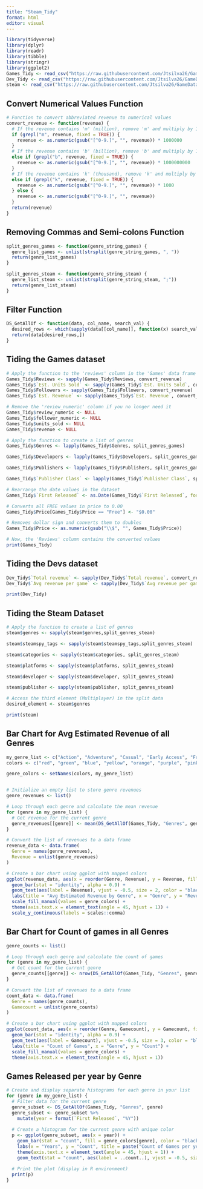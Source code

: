 ```yaml
---
title: "Steam_Tidy"
format: html
editor: visual
---
```


```r
library(tidyverse)
library(dplyr)
library(readr)
library(tibble)
library(stringr)
library(ggplot2)
Games_Tidy <- read_csv("https://raw.githubusercontent.com/Jtsilva26/GameDataAnalysis/main/Games.csv", show_col_types=FALSE)
Dev_Tidy <- read_csv("https://raw.githubusercontent.com/Jtsilva26/GameDataAnalysis/main/Developer.csv", show_col_types=FALSE)
steam <- read_csv("https://raw.githubusercontent.com/Jtsilva26/GameDataAnalysis/main/steam.csv", col_types = cols(my_date = col_date(format = "%Y-%m-%d")))
```

## Convert Numerical Values Function

```r
# Function to convert abbreviated revenue to numerical values
convert_revenue <- function(revenue) {
  # If the revenue contains 'm' (million), remove 'm' and multiply by 1,000,000
  if (grepl("m", revenue, fixed = TRUE)) {
    revenue <- as.numeric(gsub("[^0-9.]", "", revenue)) * 1000000
  }
  # If the revenue contains 'b' (billion), remove 'b' and multiply by 1,000,000,000
  else if (grepl("b", revenue, fixed = TRUE)) {
    revenue <- as.numeric(gsub("[^0-9.]", "", revenue)) * 1000000000
  }
  # If the revenue contains 'k' (thousand), remove 'k' and multiply by 1,000
  else if (grepl("k", revenue, fixed = TRUE)) {
    revenue <- as.numeric(gsub("[^0-9.]", "", revenue)) * 1000
  } else {
    revenue <- as.numeric(gsub("[^0-9.]", "", revenue))
  }
  return(revenue)
}
```

## Removing Commas and Semi-colons Function

```r
split_genres_games <- function(genre_string_games) {
  genre_list_games <- unlist(strsplit(genre_string_games, ", "))
  return(genre_list_games)
}

split_genres_steam <- function(genre_string_steam) {
  genre_list_steam <- unlist(strsplit(genre_string_steam, ";"))
  return(genre_list_steam)
}
```

## Filter Function

```r
DS_GetAllOf <- function(data, col_name, search_val) {
  desired_rows <- which(sapply(data[[col_name]], function(x) search_val %in% x[[1]]))
  return(data[desired_rows,])
}
```

## Tiding the Games dataset

```r
# Apply the function to the 'reviews' column in the 'Games' data frame
Games_Tidy$Reviews <- sapply(Games_Tidy$Reviews, convert_revenue)
Games_Tidy$`Est. Units Sold` <- sapply(Games_Tidy$`Est. Units Sold`, convert_revenue)
Games_Tidy$Followers <- sapply(Games_Tidy$Followers, convert_revenue)
Games_Tidy$`Est. Revenue` <- sapply(Games_Tidy$`Est. Revenue`, convert_revenue)

# Remove the 'review_numeric' column if you no longer need it
Games_Tidy$review_numeric <- NULL
Games_Tidy$follower_numeric <- NULL
Games_Tidy$units_sold <- NULL
Games_Tidy$revenue <- NULL

# Apply the function to create a list of genres
Games_Tidy$Genres <- lapply(Games_Tidy$Genres, split_genres_games)

Games_Tidy$Developers <- lapply(Games_Tidy$Developers, split_genres_games)

Games_Tidy$Publishers <- lapply(Games_Tidy$Publishers, split_genres_games)

Games_Tidy$`Publisher Class` <- lapply(Games_Tidy$`Publisher Class`, split_genres_games)

# Rearrange the date values in the dataset
Games_Tidy$`First Released` <- as.Date(Games_Tidy$`First Released`, format = "%b %d, %Y")

# Converts all FREE values in price to 0.00
Games_Tidy$Price[Games_Tidy$Price == "Free"] <- "$0.00"

# Removes dollar sign and converts them to doubles
Games_Tidy$Price <- as.numeric(gsub("\\$", "", Games_Tidy$Price))

# Now, the 'Reviews' column contains the converted values
print(Games_Tidy)
```

## Tiding the Devs dataset

```r
Dev_Tidy$`Total revenue` <- sapply(Dev_Tidy$`Total revenue`, convert_revenue)
Dev_Tidy$`Avg revenue per game` <- sapply(Dev_Tidy$`Avg revenue per game`, convert_revenue)

print(Dev_Tidy)
```

## Tiding the Steam Dataset

```r
# Apply the function to create a list of genres
steam$genres <- sapply(steam$genres,split_genres_steam)

steam$steamspy_tags <- sapply(steam$steamspy_tags,split_genres_steam)

steam$categories <- sapply(steam$categories, split_genres_steam)

steam$platforms <- sapply(steam$platforms, split_genres_steam)

steam$developer <- sapply(steam$developer, split_genres_steam)

steam$publisher <- sapply(steam$publisher, split_genres_steam)

# Access the third element (Multiplayer) in the split data
desired_element <- steam$genres

print(steam)
```

## Bar Chart for Avg Estimated Revenue of all Genres

```r
my_genre_list <- c("Action", "Adventure", "Casual", "Early Access", "Free to Play", "Indie", "MMO", "Racing","RPG", "Simulation", "Sports","Strategy", "Valve")
colors <- c("red", "green", "blue", "yellow", "orange", "purple", "pink", "skyblue", "coral", "gold", "seagreen", "turquoise", "brown", "gray", "ivory")

genre_colors <- setNames(colors, my_genre_list)


# Initialize an empty list to store genre revenues
genre_revenues <- list()

# Loop through each genre and calculate the mean revenue
for (genre in my_genre_list) {
  # Get revenue for the current genre
  genre_revenues[[genre]] <- mean(DS_GetAllOf(Games_Tidy, "Genres", genre)$`Est. Revenue`)
}

# Convert the list of revenues to a data frame
revenue_data <- data.frame(
  Genre = names(genre_revenues),
  Revenue = unlist(genre_revenues)
)

# Create a bar chart using ggplot with mapped colors
ggplot(revenue_data, aes(x = reorder(Genre, Revenue), y = Revenue, fill = Genre)) +
  geom_bar(stat = "identity", alpha = 0.9) +
  geom_text(aes(label = Revenue), vjust = -0.5, size = 2, color = "black") +
  labs(title = "Avg Estimated Revenue by Genre", x = "Genre", y = "Revenue") +
  scale_fill_manual(values = genre_colors) +
  theme(axis.text.x = element_text(angle = 45, hjust = 1)) +
  scale_y_continuous(labels = scales::comma)
```

## Bar Chart for Count of games in all Genres

```r
genre_counts <- list()

# Loop through each genre and calculate the count of games
for (genre in my_genre_list) {
  # Get count for the current genre
  genre_counts[[genre]] <- nrow(DS_GetAllOf(Games_Tidy, "Genres", genre))
}

# Convert the list of revenues to a data frame
count_data <- data.frame(
  Genre = names(genre_counts),
  Gamecount = unlist(genre_counts)
)

# Create a bar chart using ggplot with mapped colors
ggplot(count_data, aes(x = reorder(Genre, Gamecount), y = Gamecount, fill = Genre)) +
  geom_bar(stat = "identity", alpha = 0.9) +
  geom_text(aes(label = Gamecount), vjust = -0.5, size = 3, color = "black") +
  labs(title = "Count of Games", x = "Genre", y = "Count") +
  scale_fill_manual(values = genre_colors) +
  theme(axis.text.x = element_text(angle = 45, hjust = 1))
```

## Games Released per year by Genre

```r
# Create and display separate histograms for each genre in your list
for (genre in my_genre_list) {
  # Filter data for the current genre
  genre_subset <- DS_GetAllOf(Games_Tidy, "Genres", genre)
  genre_subset <- genre_subset %>%
    mutate(year = format(`First Released`, "%Y"))
  
  # Create a histogram for the current genre with unique color
  p <- ggplot(genre_subset, aes(x = year)) +
    geom_bar(stat = "count", fill = genre_colors[genre], color = "black") +
    labs(x = "Years", y = "Count", title = paste("Count of Games per year for", genre)) +
    theme(axis.text.x = element_text(angle = 45, hjust = 1)) +
    geom_text(stat = "count", aes(label = ..count..), vjust = -0.5, size = 3)
  
  # Print the plot (display in R environment)
  print(p)
}
```
